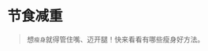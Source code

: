 # 节食减重
> 想`瘦身`就得管住嘴、迈开腿！快来看看有哪些瘦身好方法。

<ScDailyConversation />
<br />
<Dialog>
#### You look good Sam! You've [trimmed:trim/v.] down since the last time I saw you.
# Ah, thanks! My wedding is just a month away, so I've been working hard to [lose weight/v.], so I can look good in my suite.
#### Good for you. I'd like to lose some weight, too. What have you been doing?
# I've been exercising five times a week. I run for 30 minutes each time.
#### Good job! Have you changed your [diet/n.]?
# I cut down on [carbs/n./3] ([carbohydrates/n./2]), [sugary/adj.] [drinks:drink/n.] and [fried/adj.] [food/n.].
# I also stopped eating late-night [snacks:snack/n./2].
#### Those are good tips. I might try that, too.
# Great!
</Dialog>
